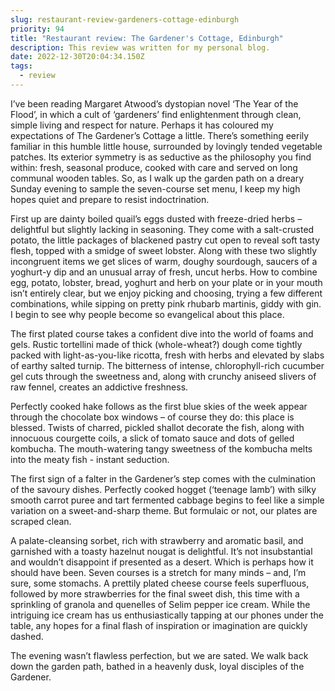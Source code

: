 ```yaml
---
slug: restaurant-review-gardeners-cottage-edinburgh
priority: 94
title: "Restaurant review: The Gardener's Cottage, Edinburgh"
description: This review was written for my personal blog.
date: 2022-12-30T20:04:34.150Z
tags:
  - review
---
```

I’ve been reading Margaret Atwood’s dystopian novel ‘The Year of the Flood’, in which a cult of ‘gardeners’ find enlightenment through clean, simple living and respect for nature. Perhaps it has coloured my expectations of The Gardener’s Cottage a little. There’s something eerily familiar in this humble little house, surrounded by lovingly tended vegetable patches. Its exterior symmetry is as seductive as the philosophy you find within: fresh, seasonal produce, cooked with care and served on long communal wooden tables. So, as I walk up the garden path on a dreary Sunday evening to sample the seven-course set menu, I keep my high hopes quiet and prepare to resist indoctrination. 

First up are dainty boiled quail’s eggs dusted with freeze-dried herbs – delightful but slightly lacking in seasoning. They come with a salt-crusted potato, the little packages of blackened pastry cut open to reveal soft tasty flesh, topped with a smidge of sweet lobster. Along with these two slightly incongruent items we get slices of warm, doughy sourdough, saucers of a yoghurt-y dip and an unusual array of fresh, uncut herbs. How to combine egg, potato, lobster, bread, yoghurt and herb on your plate or in your mouth isn’t entirely clear, but we enjoy picking and choosing, trying a few different combinations, while sipping on pretty pink rhubarb martinis, giddy with gin. I begin to see why people become so evangelical about this place.

The first plated course takes a confident dive into the world of foams and gels. Rustic tortellini made of thick (whole-wheat?) dough come tightly packed with light-as-you-like ricotta, fresh with herbs and elevated by slabs of earthy salted turnip. The bitterness of intense, chlorophyll-rich cucumber gel cuts through the sweetness and, along with crunchy aniseed slivers of raw fennel, creates an addictive freshness.

Perfectly cooked hake follows as the first blue skies of the week appear through the chocolate box windows – of course they do: this place is blessed. Twists of charred, pickled shallot decorate the fish, along with innocuous courgette coils, a slick of tomato sauce and dots of gelled kombucha. The mouth-watering tangy sweetness of the kombucha melts into the meaty fish - instant seduction.

The first sign of a falter in the Gardener’s step comes with the culmination of the savoury dishes. Perfectly cooked hogget (‘teenage lamb’) with silky smooth carrot puree and tart fermented cabbage begins to feel like a simple variation on a sweet-and-sharp theme. But formulaic or not, our plates are scraped clean.

A palate-cleansing sorbet, rich with strawberry and aromatic basil, and garnished with a toasty hazelnut nougat is delightful. It’s not insubstantial and wouldn’t disappoint if presented as a desert. Which is perhaps how it should have been. Seven courses is a stretch for many minds – and, I’m sure, some stomachs. A prettily plated cheese course feels superfluous, followed by more strawberries for the final sweet dish, this time with a sprinkling of granola and quenelles of Selim pepper ice cream. While the intriguing ice cream has us enthusiastically tapping at our phones under the table, any hopes for a final flash of inspiration or imagination are quickly dashed.

The evening wasn’t flawless perfection, but we are sated. We walk back down the garden path, bathed in a heavenly dusk, loyal disciples of the Gardener.